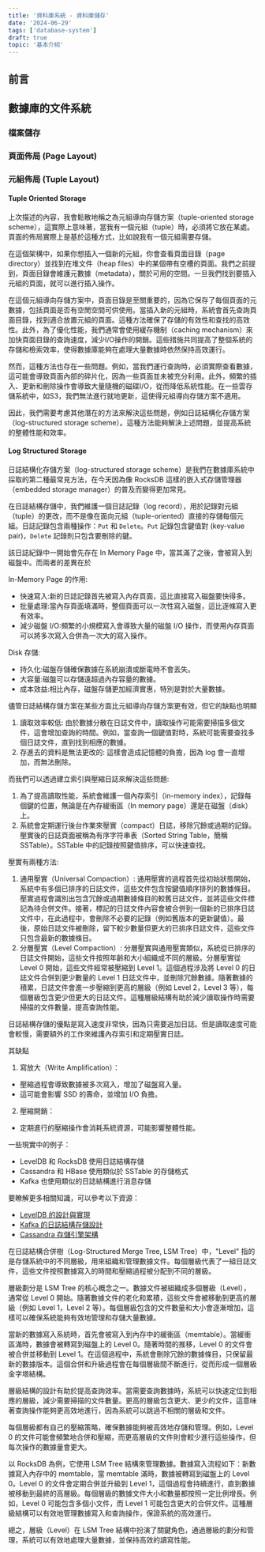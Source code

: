 ```yaml
---
title: '資料庫系統 - 資料庫儲存'
date: '2024-06-29'
tags: ['database-system']
draft: true
topic: '基本介紹'
---
```


## 前言

## 數據庫的文件系統

### 檔案儲存

### 頁面佈局 (Page Layout)

### 元組佈局 (Tuple Layout)

#### Tuple Oriented Storage

上次描述的內容，我會鬆散地稱之為元組導向存儲方案（tuple-oriented storage scheme），這實際上意味著，當我有一個元組（tuple）時，必須將它放在某處。頁面的佈局實際上是基於這種方式，比如說我有一個元組需要存儲。

在這個架構中，如果你想插入一個新的元組，你會查看頁面目錄（page directory）並找到在堆文件（heap files）中的某個帶有空槽的頁面。我們之前提到，頁面目錄會維護元數據（metadata），關於可用的空間。一旦我們找到要插入元組的頁面，就可以進行插入操作。

在這個元組導向存儲方案中，頁面目錄是至關重要的，因為它保存了每個頁面的元數據，包括頁面是否有空閒空間可供使用。當插入新的元組時，系統會首先查詢頁面目錄，找到適合放置元組的頁面。這種方法確保了存儲的有效性和查找的高效性。此外，為了優化性能，我們通常會使用緩存機制（caching mechanism）來加快頁面目錄的查詢速度，減少I/O操作的開銷。這些措施共同提高了整個系統的存儲和檢索效率，使得數據庫能夠在處理大量數據時依然保持高效運行。

然而，這種方法也存在一些問題。例如，當我們運行查詢時，必須實際查看數據，這可能會導致頁面內部的碎片化，因為一些頁面並未被充分利用。此外，頻繁的插入、更新和刪除操作會導致大量隨機的磁碟I/O，從而降低系統性能。在一些雲存儲系統中，如S3，我們無法進行就地更新，這使得元組導向存儲方案不適用。

因此，我們需要考慮其他潛在的方法來解決這些問題，例如日誌結構化存儲方案（log-structured storage scheme）。這種方法能夠解決上述問題，並提高系統的整體性能和效率。

#### Log Structured Storage

日誌結構化存儲方案（log-structured storage scheme）是我們在數據庫系統中採取的第二種最常見方法，在今天因為像 RocksDB 這樣的嵌入式存儲管理器（embedded storage manager）的普及而變得更加常見。

在日誌結構存儲中，我們維護一個日誌記錄（log record），用於記錄對元組（tuple）的更改，而不是像在面向元組（tuple-oriented）直接的存儲每個元組。日誌記錄包含兩種操作：`Put` 和 `Delete`。`Put` 記錄包含鍵值對 (key-value pair)，`Delete` 記錄則只包含要刪除的鍵。

該日誌紀錄中一開始會先存在 In Memory Page 中，當其滿了之後，會被寫入到磁盤中。而兩者的差異在於

In-Memory Page 的作用:

- 快速寫入:新的日誌記錄首先被寫入內存頁面，這比直接寫入磁盤要快得多。
- 批量處理:當內存頁面填滿時，整個頁面可以一次性寫入磁盤，這比逐條寫入更有效率。
- 減少磁盤 I/O:頻繁的小規模寫入會導致大量的磁盤 I/O 操作，而使用內存頁面可以將多次寫入合併為一次大的寫入操作。

Disk 存儲:

- 持久化:磁盤存儲確保數據在系統崩潰或斷電時不會丟失。
- 大容量:磁盤可以存儲遠超過內存容量的數據。
- 成本效益:相比內存，磁盤存儲更加經濟實惠，特別是對於大量數據。

儘管日誌結構存儲方案在某些方面比元組導向存儲方案更有效，但它的缺點也明顯

1. 讀取效率較低: 由於數據分散在日誌文件中，讀取操作可能需要掃描多個文件，這會增加查詢的時間。例如，當查詢一個鍵值對時，系統可能需要查找多個日誌文件，直到找到相應的數據。
2. 存進去的資料是無法更改的: 這樣會造成記憶體的負擔，因為 log 會一直增加，而無法刪除。

而我們可以透過建立索引與壓縮日誌來解決這些問題:

1. 為了提高讀取性能，系統會維護一個內存索引（in-memory index），記錄每個鍵的位置，無論是在內存緩衝區（In memory page）還是在磁盤（disk）上。
2. 系統會定期運行後台作業來壓實（compact）日誌，移除冗餘或過期的記錄。壓實後的日誌頁面被稱為有序字符串表（Sorted String Table，簡稱 SSTable）。SSTable 中的記錄按照鍵值排序，可以快速查找。

壓實有兩種方法:

1. 通用壓實（Universal Compaction）: 通用壓實的過程首先從初始狀態開始，系統中有多個已排序的日誌文件，這些文件包含按鍵值順序排列的數據條目。壓實過程會識別出包含冗餘或過期數據條目的較舊日誌文件，並將這些文件標記為待合併文件。接著，標記的日誌文件內容會被合併到一個新的已排序日誌文件中，在此過程中，會刪除不必要的記錄（例如舊版本的更新鍵值）。最後，原始日誌文件被刪除，留下較少數量但更大的已排序日誌文件，這些文件只包含最新的數據條目。
2. 分層壓實（Level Compaction）: 分層壓實與通用壓實類似，系統從已排序的日誌文件開始，這些文件按照年齡和大小組織成不同的層級。分層壓實從 Level 0 開始，這些文件經常被壓縮到 Level 1。這個過程涉及將 Level 0 的日誌文件合併到更少數量的 Level 1 日誌文件中，並刪除冗餘數據。隨著數據的積累，日誌文件會進一步壓縮到更高的層級（例如 Level 2，Level 3 等），每個層級包含更少但更大的日誌文件。這種層級結構有助於減少讀取操作時需要掃描的文件數量，提高查詢性能。

日誌結構存儲的優點是寫入速度非常快，因為只需要追加日誌。但是讀取速度可能會較慢，需要額外的工作來維護內存索引和定期壓實日誌。

其缺點

1. 寫放大（Write Amplification）：

- 壓縮過程會導致數據被多次寫入，增加了磁盤寫入量。
- 這可能會影響 SSD 的壽命，並增加 I/O 負擔。

2. 壓縮開銷：

- 定期進行的壓縮操作會消耗系統資源，可能影響整體性能。

一些現實中的例子：

- LevelDB 和 RocksDB 使用日誌結構存儲
- Cassandra 和 HBase 使用類似於 SSTable 的存儲格式
- Kafka 也使用類似的日誌結構進行消息存儲

要瞭解更多相關知識，可以參考以下資源：

- [LevelDB 的設計與實現](https://github.com/google/leveldb/blob/master/doc/impl.md)
- [Kafka 的日誌結構存儲設計](https://kafka.apache.org/documentation/#design_filesystem)
- [Cassandra 存儲引擎架構](https://cassandra.apache.org/doc/latest/architecture/storage_engine.html)

在日誌結構合併樹（Log-Structured Merge Tree, LSM Tree）中，"Level" 指的是存儲系統中的不同層級，用來組織和管理數據文件。每個層級代表了一組日誌文件，這些文件按照數據寫入的時間和壓縮過程被分配到不同的層級。

層級劃分是 LSM Tree 的核心概念之一。數據文件被組織成多個層級（Level），通常從 Level 0 開始。隨著數據文件的老化和累積，這些文件會被移動到更高的層級（例如 Level 1，Level 2 等）。每個層級包含的文件數量和大小會逐漸增加，這樣可以確保系統能夠有效地管理和存儲大量數據。

當新的數據寫入系統時，首先會被寫入到內存中的緩衝區（memtable）。當緩衝區滿時，數據會被轉寫到磁盤上的 Level 0。隨著時間的推移，Level 0 的文件會被合併並移動到 Level 1。在這個過程中，系統會刪除冗餘的數據條目，只保留最新的數據版本。這個合併和升級過程會在每個層級間不斷進行，從而形成一個層級金字塔結構。

層級結構的設計有助於提高查詢效率。當需要查詢數據時，系統可以快速定位到相應的層級，減少需要掃描的文件數量。更高的層級包含更大、更少的文件，這意味著查詢操作能夠更高效地進行，因為系統可以跳過不相關的層級和文件。

每個層級都有自己的壓縮策略，確保數據能夠被高效地存儲和管理。例如，Level 0 的文件可能會頻繁地合併和壓縮，而更高層級的文件則會較少進行這些操作，但每次操作的數據量會更大。

以 RocksDB 為例，它使用 LSM Tree 結構來管理數據。數據寫入流程如下：新數據寫入內存中的 memtable，當 memtable 滿時，數據被轉寫到磁盤上的 Level 0。Level 0 的文件會定期合併並升級到 Level 1，這個過程會持續進行，直到數據被移動到最終的高層級。每個層級的數據文件大小和數量都按照一定比例增長。例如，Level 0 可能包含多個小文件，而 Level 1 可能包含更大的合併文件。這種層級結構可以有效地管理數據寫入和查詢操作，保證系統的高效運行。

總之，層級（Level）在 LSM Tree 結構中扮演了關鍵角色，通過層級的劃分和管理，系統可以有效地處理大量數據，並保持高效的讀寫性能。
